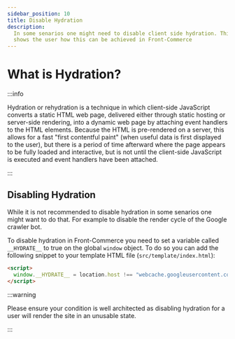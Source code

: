 ```yaml
---
sidebar_position: 10
title: Disable Hydration
description:
  In some senarios one might need to disable client side hydration. This page
  shows the user how this can be achieved in Front-Commerce
---
```



<SinceVersion tag="2.16" />

# What is Hydration?

:::info

Hydration or rehydration is a technique in which client-side JavaScript converts
a static HTML web page, delivered either through static hosting or server-side
rendering, into a dynamic web page by attaching event handlers to the HTML
elements. Because the HTML is pre-rendered on a server, this allows for a fast
"first contentful paint" (when useful data is first displayed to the user), but
there is a period of time afterward where the page appears to be fully loaded
and interactive, but is not until the client-side JavaScript is executed and
event handlers have been attached.

:::

## Disabling Hydration

While it is not recommended to disable hydration in some senarios one might want
to do that. For example to disable the render cycle of the Google crawler bot.

To disable hydration in Front-Commerce you need to set a variable called
`__HYDRATE__` to true on the global `window` object. To do so you can add the
following snippet to your template HTML file (`src/template/index.html`):

```html title="my-module/template/index.html"
<script>
  window.__HYDRATE__ = location.host !== "webcache.googleusercontent.com";
</script>
```

:::warning

Please ensure your condition is well architected as disabling hydration for a
user will render the site in an unusable state.

:::
